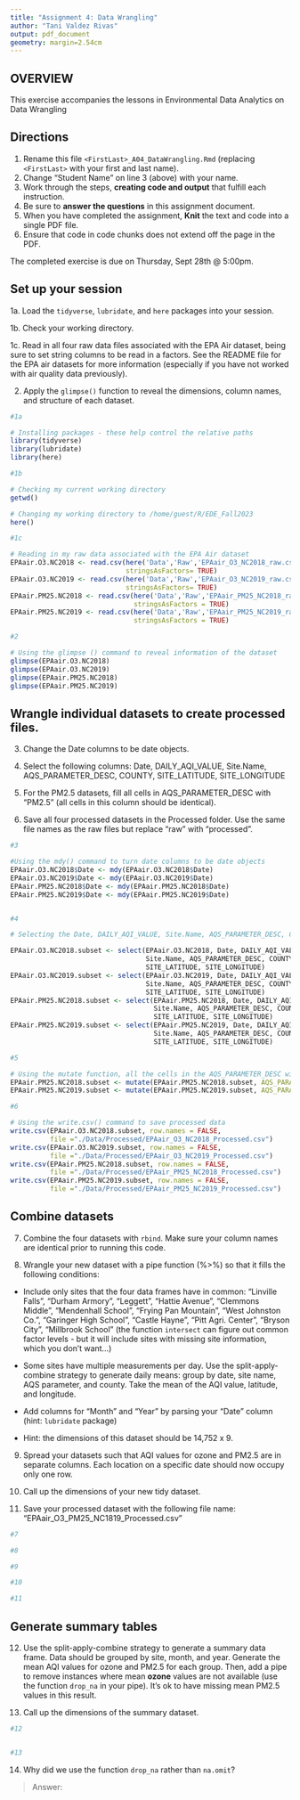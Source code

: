 ```yaml
---
title: "Assignment 4: Data Wrangling"
author: "Tani Valdez Rivas"
output: pdf_document
geometry: margin=2.54cm
---
```


## OVERVIEW

This exercise accompanies the lessons in Environmental Data Analytics on Data Wrangling 

## Directions

1. Rename this file `<FirstLast>_A04_DataWrangling.Rmd` (replacing `<FirstLast>` with your first and last name).
2. Change "Student Name" on line 3 (above) with your name.
3. Work through the steps, **creating code and output** that fulfill each instruction.
4. Be sure to **answer the questions** in this assignment document.
5. When you have completed the assignment, **Knit** the text and code into a single PDF file.
6. Ensure that code in code chunks does not extend off the page in the PDF.

The completed exercise is due on Thursday, Sept 28th @ 5:00pm.

## Set up your session 

1a. Load the `tidyverse`,  `lubridate`, and `here` packages into your session.

1b. Check your working directory.

1c. Read in all four raw data files associated with the EPA Air dataset, being sure to set string columns to be read in a factors. See the README file for the EPA air datasets for more information (especially if you have not worked with air quality data previously). 

2. Apply the `glimpse()` function to reveal the dimensions, column names, and structure of each dataset. 

```r
#1a 

# Installing packages - these help control the relative paths
library(tidyverse)
library(lubridate)
library(here)

#1b 

# Checking my current working directory
getwd()

# Changing my working directory to /home/guest/R/EDE_Fall2023
here()

#1c 

# Reading in my raw data associated with the EPA Air dataset
EPAair.O3.NC2018 <- read.csv(here('Data','Raw','EPAair_O3_NC2018_raw.csv'), 
                             stringsAsFactors= TRUE)
EPAair.O3.NC2019 <- read.csv(here('Data','Raw','EPAair_O3_NC2019_raw.csv'), 
                             stringsAsFactors= TRUE)
EPAair.PM25.NC2018 <- read.csv(here('Data','Raw','EPAair_PM25_NC2018_raw.csv'), 
                               stringsAsFactors = TRUE)
EPAair.PM25.NC2019 <- read.csv(here('Data','Raw','EPAair_PM25_NC2019_raw.csv'), 
                               stringsAsFactors = TRUE)

#2 

# Using the glimpse () command to reveal information of the dataset
glimpse(EPAair.O3.NC2018)
glimpse(EPAair.O3.NC2019)
glimpse(EPAair.PM25.NC2018)
glimpse(EPAair.PM25.NC2019)


```


## Wrangle individual datasets to create processed files.

3. Change the Date columns to be date objects.

4. Select the following columns: Date, DAILY_AQI_VALUE, Site.Name, AQS_PARAMETER_DESC, COUNTY, SITE_LATITUDE, SITE_LONGITUDE

5. For the PM2.5 datasets, fill all cells in AQS_PARAMETER_DESC with "PM2.5" (all cells in this column should be identical).

6. Save all four processed datasets in the Processed folder. Use the same file names as the raw files but replace "raw" with "processed".

```r
#3

#Using the mdy() command to turn date columns to be date objects
EPAair.O3.NC2018$Date <- mdy(EPAair.O3.NC2018$Date)
EPAair.O3.NC2019$Date <- mdy(EPAair.O3.NC2019$Date)
EPAair.PM25.NC2018$Date <- mdy(EPAair.PM25.NC2018$Date)
EPAair.PM25.NC2019$Date <- mdy(EPAair.PM25.NC2019$Date)


#4

# Selecting the Date, DAILY_AQI_VALUE, Site.Name, AQS_PARAMETER_DESC, COUNTY, SITE_LATITUDE, SITE_LONGITUDE columns

EPAair.O3.NC2018.subset <- select(EPAair.O3.NC2018, Date, DAILY_AQI_VALUE, 
                                  Site.Name, AQS_PARAMETER_DESC, COUNTY, 
                                  SITE_LATITUDE, SITE_LONGITUDE)
EPAair.O3.NC2019.subset <- select(EPAair.O3.NC2019, Date, DAILY_AQI_VALUE, 
                                  Site.Name, AQS_PARAMETER_DESC, COUNTY, 
                                  SITE_LATITUDE, SITE_LONGITUDE)
EPAair.PM25.NC2018.subset <- select(EPAair.PM25.NC2018, Date, DAILY_AQI_VALUE, 
                                    Site.Name, AQS_PARAMETER_DESC, COUNTY, 
                                    SITE_LATITUDE, SITE_LONGITUDE)
EPAair.PM25.NC2019.subset <- select(EPAair.PM25.NC2019, Date, DAILY_AQI_VALUE, 
                                    Site.Name, AQS_PARAMETER_DESC, COUNTY, 
                                    SITE_LATITUDE, SITE_LONGITUDE)

#5

# Using the mutate function, all the cells in the AQS_PARAMETER_DESC with be replaced with PM2.2
EPAair.PM25.NC2018.subset <- mutate(EPAair.PM25.NC2018.subset, AQS_PARAMETER_DESC = "PM2.5")
EPAair.PM25.NC2019.subset <- mutate(EPAair.PM25.NC2019.subset, AQS_PARAMETER_DESC = "PM2.5")

#6

# Using the write.csv() command to save processed data
write.csv(EPAair.O3.NC2018.subset, row.names = FALSE, 
          file ="./Data/Processed/EPAair_O3_NC2018_Processed.csv")
write.csv(EPAair.O3.NC2019.subset, row.names = FALSE, 
          file ="./Data/Processed/EPAair_O3_NC2019_Processed.csv")
write.csv(EPAair.PM25.NC2018.subset, row.names = FALSE, 
          file ="./Data/Processed/EPAair_PM25_NC2018_Processed.csv")
write.csv(EPAair.PM25.NC2019.subset, row.names = FALSE, 
          file ="./Data/Processed/EPAair_PM25_NC2019_Processed.csv")


```


## Combine datasets

7. Combine the four datasets with `rbind`. Make sure your column names are identical prior to running this code.

8. Wrangle your new dataset with a pipe function (%>%) so that it fills the following conditions: 

  * Include only sites that the four data frames have in common: "Linville Falls", "Durham Armory", "Leggett", "Hattie Avenue", "Clemmons Middle", "Mendenhall School", "Frying Pan Mountain", "West Johnston Co.", "Garinger High School", "Castle Hayne", "Pitt Agri. Center", "Bryson City", "Millbrook School" (the function `intersect` can figure out common factor levels - but it will include sites with missing site information, which you don't want...) 

  * Some sites have multiple measurements per day. Use the split-apply-combine strategy to generate daily means: group by date, site name, AQS parameter, and county. Take the mean of the AQI value, latitude, and longitude.
  
  * Add columns for "Month" and "Year" by parsing your "Date" column (hint: `lubridate` package)
  
  * Hint: the dimensions of this dataset should be 14,752 x 9.

9. Spread your datasets such that AQI values for ozone and PM2.5 are in separate columns. Each location on a specific date should now occupy only one row.

10. Call up the dimensions of your new tidy dataset.

11. Save your processed dataset with the following file name: "EPAair_O3_PM25_NC1819_Processed.csv"

```r
#7 

#8 

#9

#10

#11

```


## Generate summary tables

12. Use the split-apply-combine strategy to generate a summary data frame. Data should be grouped by site, month, and year. Generate the mean AQI values for ozone and PM2.5 for each group. Then, add a pipe to remove instances where mean **ozone** values are not available (use the function `drop_na` in your pipe). It's ok to have missing mean PM2.5 values in this result. 

13. Call up the dimensions of the summary dataset.

```r

#12


#13


```

14. Why did we use the function `drop_na` rather than `na.omit`?

> Answer: 
